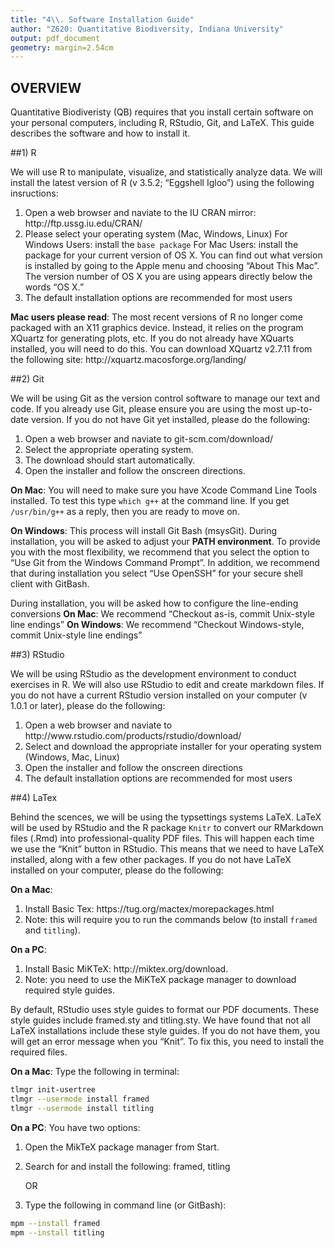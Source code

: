 ```yaml
---
title: "4\\. Software Installation Guide"
author: "Z620: Quantitative Biodiversity, Indiana University"
output: pdf_document
geometry: margin=2.54cm
---
```


## OVERVIEW

Quantitative Biodiveristy (QB) requires that you install certain software on your personal computers, including R, RStudio, Git, and LaTeX.
This guide describes the software and how to install it.

##1) R

We will use R to manipulate, visualize, and statistically analyze data.
We will install the latest version of R (v 3.5.2; "Eggshell Igloo") using the following insructions:

1. Open a web browser and naviate to the IU CRAN mirror: http://ftp.ussg.iu.edu/CRAN/
2. Please select your operating system (Mac, Windows, Linux)
    For Windows Users: install the `base package`
    For Mac Users: install the package for your current version of OS X. You can find out what version is installed by going to the Apple menu and choosing "About This Mac". The version number of OS X you are using appears directly below the words "OS X."
3. The default installation options are recommended for most users

**Mac users please read**:
    The most recent versions of R no longer come packaged with an X11 graphics device.
    Instead, it relies on the program XQuartz for generating plots, etc.
    If you do not already have XQuarts installed, you will need to do this.
    You can download XQuartz v2.7.11 from the following site: http://xquartz.macosforge.org/landing/

##2) Git

We will be using Git as the version control software to manage our text and code.
If you already use Git, please ensure you are using the most up-to-date version.
If you do not have Git yet installed, please do the following:

1. Open a web browser and naviate to git-scm.com/download/
2. Select the appropriate operating system.
3. The download should start automatically.
4. Open the installer and follow the onscreen directions.

  **On Mac**: You will need to make sure you have Xcode Command Line Tools installed.
  To test this type `which g++` at the command line.
  If you get `/usr/bin/g++` as a reply, then you are ready to move on.
  
  **On Windows**: This process will install Git Bash (msysGit). 
  During installation, you will be asked to adjust your **PATH environment**.
  To provide you with the most flexibility, we recommend that you select the option to "Use Git from the Windows Command Prompt".
  In addition, we recommend that during installation you select "Use OpenSSH" for your secure shell client with GitBash.
  
  During installation, you will be asked how to configure the line-ending conversions
  **On Mac**: We recommend "Checkout as-is, commit Unix-style line endings"
  **On Windows**: We recommend "Checkout Windows-style, commit Unix-style line endings"

##3)  RStudio

We will be using RStudio as the development environment to conduct exercises in R. 
We will also use RStudio to edit and create markdown files. 
If you do not have a current RStudio version installed on your computer (v 1.0.1 or later), please do the following:

1. Open a web browser and naviate to http://www.rstudio.com/products/rstudio/download/
2. Select and download the appropriate installer for your operating system (Windows, Mac, Linux)
3. Open the installer and follow the onscreen directions
4. The default installation options are recommended for most users

##4)  LaTex

Behind the scences, we will be using the typsettings systems LaTeX.
LaTeX will be used by RStudio and the R package `Knitr` to convert our RMarkdown files (.Rmd) into professional-quality PDF files. 
This will happen each time we use the "Knit" button in RStudio.
This means that we need to have LaTeX installed, along with a few other packages. 
If you do not have LaTeX installed on your computer, please do the following: 

**On a Mac**:

1. Install Basic Tex: https://tug.org/mactex/morepackages.html
2. Note: this will require you to run the commands below (to install `framed` and `titling`).

**On a PC**:

1. Install Basic MiKTeX: http://miktex.org/download.
2. Note: you need to use the MiKTeX package manager to download required style guides. 

By default, RStudio uses style guides to format our PDF documents. 
These style guides include framed.sty and titling.sty.
We have found that not all LaTeX installations include these style guides.
If you do not have them, you will get an error message when you "Knit".
To fix this, you need to install the required files.

**On a Mac**:
Type the following in terminal:
    
```sh
tlmgr init-usertree
tlmgr --usermode install framed
tlmgr --usermode install titling
```

**On a PC**:
You have two options:
  
1. Open the MikTeX package manager from Start.
2. Search for and install the following: framed, titling
    
    OR
  
1. Type the following in command line (or GitBash):

```sh        
mpm --install framed
mpm --install titling
```
